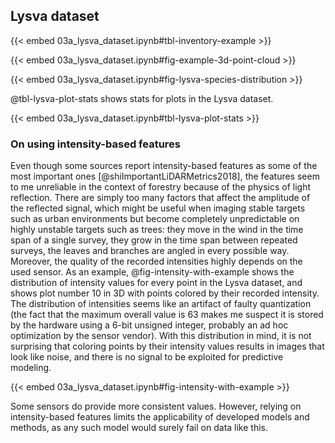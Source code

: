 ## Lysva dataset

{{< embed 03a_lysva_dataset.ipynb#tbl-inventory-example >}}

{{< embed 03a_lysva_dataset.ipynb#fig-example-3d-point-cloud >}}

{{< embed 03a_lysva_dataset.ipynb#fig-lysva-species-distribution >}}

@tbl-lysva-plot-stats shows stats for plots in the Lysva dataset.

{{< embed 03a_lysva_dataset.ipynb#tbl-lysva-plot-stats >}}

### On using intensity-based features {#sec-intensity-based-features}

Even though some sources report intensity-based features as some of the most important ones [@shiImportantLiDARMetrics2018], the features seem to me unreliable in the context of forestry because of the physics of light reflection.
There are simply too many factors that affect the amplitude of the reflected signal, which might be useful when imaging stable targets such as urban environments but become completely unpredictable on highly unstable targets such as trees: they move in the wind in the time span of a single survey, they grow in the time span between repeated surveys, the leaves and branches are angled in every possible way.
Moreover, the quality of the recorded intensities highly depends on the used sensor.
As an example, @fig-intensity-with-example shows the distribution of intensity values for every point in the Lysva dataset, and shows plot number 10 in 3D with points colored by their recorded intensity.
The distribution of intensities seems like an artifact of faulty quantization (the fact that the maximum overall value is 63 makes me suspect it is stored by the hardware using a 6-bit unsigned integer, probably an ad hoc optimization by the sensor vendor).
With this distribution in mind, it is not surprising that coloring points by their intensity values results in images that look like noise, and there is no signal to be exploited for predictive modeling.

{{< embed 03a_lysva_dataset.ipynb#fig-intensity-with-example >}}

Some sensors do provide more consistent values.
However, relying on intensity-based features limits the applicability of developed models and methods, as any such model would surely fail on data like this.
